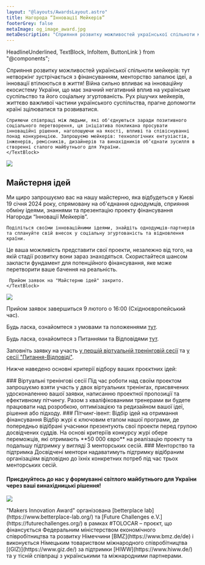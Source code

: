 ```yaml
---
layout: "@layouts/AwardsLayout.astro"
title: Нагорода “Інновації Мейкерів”
footerGrey: false
metaImage: og_image_award.jpg
metaDescription: "Сприяння розвитку можливостей української спільноти мейкерів: тут нетворкінг зустрічається з фінансуванням, менторство запалює ідеї, а інновації втілюються в життя!"
---
```


  HeadlineUnderlined,
  TextBlock,
  InfoItem,
  ButtonLink
} from "@components";


<WideCard
    bg={3}
    className="mt-20 md:mt-32"
    centerImage="makers-innovation-award-logo.svg"
  />
<div class="bg-neutral-50 w-full -mt-48 pt-48">
  <div class="container-width grid grid-cols-1 md:grid-cols-12 gap-8 mt-8 mb-20 md:mt-20 bg-neutral-50 lg:!px-0">
    <HeadlineUnderlined variant={11} className="pt-10 pb-8 sm:py-0 col-span-5">
      Сприяння розвитку можливостей української спільноти мейкерів: тут нетворкінг зустрічається з фінансуванням, менторство запалює ідеї, а інновації втілюються в життя!
    </HeadlineUnderlined>
    <TextBlock className="col-span-6">
    Війна сильно впливає на інноваційну екосистему України, що має значний негативний вплив на українське суспільство та його соціальну згуртованість. Рух рішучих мейкерів, життєво важливої частини українського суспільства, прагне допомогти країні  зцілюватися та розвиватися. 
    
    Сприяючи співпраці між людьми, які об'єднуються заради позитивного соціального перетворення, ця ініціатива покликана просувати інноваційні рішення, наголошуючи на якості, впливі та співіснуванні понад конкуренцією. Запрошуємо мeйкерів: технологічних ентузіастів, інженерів, ремісників, дизайнерів та винахідників об’єднати зусилля в створенні сталого майбутнього для України. 
    </TextBlock>
  </div>
</div>

<div class="container-width grid grid-cols-12 p-0 md:py-24">
  <img src="images/award/award-timeline-ua.svg" className="col-span-12 w-full" />
</div>

<div class="container-width grid grid-cols-1 md:grid-cols-12 gap-8 py-8 md:py-24">
  <div class="col-span-1 md:col-span-12">
    <h2
      class="text-neutral-900 text-lg leading-6 lg:text-2xl lg:leading-7 font-aktiv font-semibold"
    >
      Майстерня ідей
    </h2>
  </div>
  <TextBlock className="col-span-1 md:col-span-5">
    Ми щиро запрошуємо вас на нашу майстерню, яка відбудеться у Києві 19 січня 2024 року, спрямовану на об'єднання однодумців, сприяння обміну ідеями, знаннями та презентацію проекту фінансування Нагороди “Інновації Мейкерів”.

    Поділіться своїми інноваційними ідеями, знайдіть однодумців-партнерів та сплануйте свій внесок у соціальну згуртованість та відновлення країни.
  </TextBlock>
  <div className="col-span-1 md:col-span-5">
    <TextBlock>
      Це ваша можливість представити свої проекти, незалежно від того, на якій стадії розвитку вони зараз знаходяться. Скористайтеся шансом закласти фундамент для потенційного фінансування, яке може перетворити ваше бачення на реальність.

     Прийом заявок на "Майстерню ідей" закрито.
    </TextBlock>

  </div>
</div>

<div class="bg-tolo-green w-full text-white">
  <div class="container-width grid grid-cols-1 md:grid-cols-12 gap-x-16 gap-y-2 md:gap-y-24 py-8 md:py-24">
    <div class="col-span-1 md:col-span-5 flex items-center justify-center">
      <img src="images/award/submit-ideas-ua.svg" className="col-span-12 w-full" />
    </div>
    <div class="col-span-1 md:col-span-7 font-semibold font-aktiv text-2xl flex flex-col gap-4">
      <p>Прийом заявок завершиться 9 лютого о 16:00 (Східноєвропейський час).</p>
      <p>Будь ласка, ознайомтеся з умовами та положеннями <a href="https://drive.google.com/file/d/1M858wFWn2QR5KI-ZSAa37TCy0pUTyBy1/view?usp=sharing" target="_blank">тут</a>.</p>
<p>Будь ласка, ознайомтеся з Питаннями та Відповідями <a href="https://www.notion.so/3d326536005540bd89fabd9f8beea923" target="_blank">тут</a>.</p>
 <p>Заповніть заявку на участь <a className="underline" href="https://docs.google.com/forms/d/e/1FAIpQLSfICT3UUCSy6XhrvpsgN6o-Dg3pWasBZnZaY8O9ayuEWeICeQ/viewform" target="_blank">у першій віртуальній тренінговій сесії</a> та <a className="underline" href="https://docs.google.com/forms/d/e/1FAIpQLScUlOsR3sLiDZEs1xsUIGPeC42qPbZie5ZbN5N3euiq33Te3Q/viewform" target="_blank"> у сесії "Питання-Відповіді"</a>.</p>
      <p>Нижче наведено основні критерії відбору ваших проєктних ідей:</p>
    </div>
    <div class="col-span-1 md:col-span-12 grid grid-cols-1 md:grid-cols-3 gap-8">
      <InfoItem
        title="Соціальний вплив"
        description="Наскільки великим є вплив від реалізації проекту?"
        icon="bullseye_arrow"
        className="col-span-1"
      />
      <InfoItem
        title="Здійсненність"
        description="Наскільки реально для команди реалізувати ідею?"
        icon="feather"
        className="col-span-1"
      />
      <InfoItem
        title="Масштабованість"
        description="До якої міри ідея може бути розширена/масштабована і для якої кількості людей?"
        icon="maximize"
        className="col-span-1"
      />
      <InfoItem
        title="Інноваційність"
        description="Який рівень інноваційності? Чи є ідея новою і відмінною від інших?"
        icon="lightbulb"
        className="col-span-1"
      />
      <InfoItem
        title="Сталий розвиток"
        description="Чи є у проекту зріла ідея щодо моделі отримання прибутку, щоб зрештою забезпечити подальше існування?"
        icon="leaf"
        className="col-span-1"
      />
      <InfoItem
        title="Команда"
        description="Чи добре підібрана команда для реалізації проекту з точки зору мотивації, згуртованості та необхідних знань?"
        icon="users"
        className="col-span-1"
      />
      <div class="md:col-start-2 col-span-1">
        <ButtonLink className="w-full" caption="Подати заявку" target="https://docs.google.com/forms/d/1ebhHq0FyhzP6dldqfOgnc0SeYvtYpGkODyrutHJ52l8/prefill" variant="light" newTab />
      </div>
    </div>
  </div>
</div>

<div class="bg-neutral-50 w-full">
  <div class="container-width grid grid-cols-1 md:grid-cols-12 py-8 md:py-24 gap-8">
    <TextBlock className="col-span-1 md:col-span-4">
      ### Віртуальні тренінгові сесії
      Під час роботи над своїм проектом  запрошуємо взяти участь у двох віртуальних тренінгах, присвячених удосконаленню вашої заявки, написанню проектної пропозиції та ефективному пітчингу. Разом з кваліфікованими тренерами ви будете працювати над розробкою, оптимізацією та редизайном вашої ідеї, рішення або підходу.
    </TextBlock>
    <TextBlock className="col-span-1 md:col-span-4">
      ### Пітчинг-івент: Відбір ідей на отримання фінансування
      Відбір журі є ключовим етапом нашої програми, де попередньо відібрані учасники презентують свої проекти перед групою досвідчених суддів. На основі критеріїв конкурсу журі обере переможців, які отримають **50 000 євро** на реалізацію проекту та подальшу підтримку у вигляді 3 менторських сесій. 
    </TextBlock>
    <TextBlock className="col-span-1 md:col-span-4">
      ### Менторство та підтримка
      Досвідчені ментори надаватимуть підтримку відібраним організаціям відповідно до їхніх конкретних потреб під час трьох менторських сесій.
    </TextBlock>
  </div>
</div>

<WideCard bg={4} className="mt-16"><div className="text-white py-10 px-6 md:px-10 md:py-20 flex h-full items-center justify-between"><h4 className="text-xl md:text-[2.5rem]/[1.2] font-aktiv font-semibold w-full md:max-w-[50%] z-10">Приєднуйтесь до нас у формуванні світлого майбутнього для України через ваші винахідницькі рішення!</h4><img className="absolute right-0 h-[120%] w-auto z-0" src="bulb-cog-dark.svg" /></div></WideCard>
<div class="container-width lg:container-width-hero text-lg leading-6 custom-prose max-w-none !px-8 mt-8">
"Makers Innovation Award" організована [betterplace lab](https://www.betterplace-lab.org/) та [Future Challenges e.V.](https://futurechallenges.org/) в рамках #TOLOCAR – проєкт, що фінансується Федеральним міністерством економічного співробітництва та розвитку Німеччини [BMZ](https://www.bmz.de/de) і виконується Німецьким товариством міжнародного співробітництва [(GIZ)](https://www.giz.de/) за підтримки [HIWW](https://www.hiww.de/) та у тісній співпраці з українськими та міжнародними партнерами.
</div>
